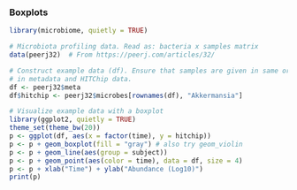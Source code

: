 ### Boxplots

```r
library(microbiome, quietly = TRUE)

# Microbiota profiling data. Read as: bacteria x samples matrix
data(peerj32)  # From https://peerj.com/articles/32/

# Construct example data (df). Ensure that samples are given in same order
# in metadata and HITChip data.
df <- peerj32$meta
df$hitchip <- peerj32$microbes[rownames(df), "Akkermansia"]

# Visualize example data with a boxplot
library(ggplot2, quietly = TRUE)
theme_set(theme_bw(20))
p <- ggplot(df, aes(x = factor(time), y = hitchip))
p <- p + geom_boxplot(fill = "gray") # also try geom_violin
p <- p + geom_line(aes(group = subject))
p <- p + geom_point(aes(color = time), data = df, size = 4)
p <- p + xlab("Time") + ylab("Abundance (Log10)")
print(p)
```
